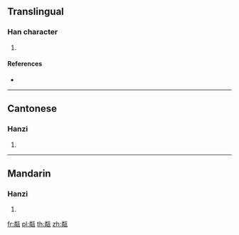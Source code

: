 {{character info/new}}
==Translingual==

===Han character===
{{Han char|rn=98|rad=瓦|as=12|sn=17|four=91217|canj=FQMVN|ids=⿰粦瓦}}

# {{defn|Han|sort=瓦12}}

====References====
* {{Han ref|kx=0752.070|dkj=21598|dj=1159.250|hdz=21432.070|uh=7510|ud=29968|bh=ED6F|bd=60783}}

----

==Cantonese==

===Hanzi===
{{yue-hanzi|jyut=|y=leun4}}

# {{defn|lang=yue|sort=瓦12}}

----

==Mandarin==

===Hanzi===
{{cmn-hanzi|pin=[[lín]] ([[lin2]]), [[shèn]] ([[shen4]]), [[shí]] ([[shi2]])|wg=lin<sup>2</sup>, shen<sup>4</sup>, shih<sup>2</sup>}}

# {{defn|lang=cmn|sort=瓦12}}

[[fr:甐]]
[[pl:甐]]
[[th:甐]]
[[zh:甐]]